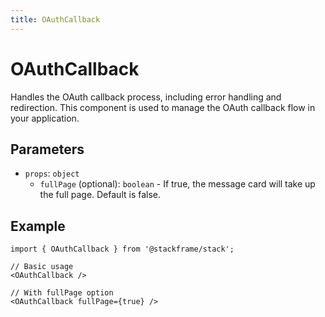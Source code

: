 ```yaml
---
title: OAuthCallback
---
```


# OAuthCallback

Handles the OAuth callback process, including error handling and redirection. This component is used to manage the OAuth callback flow in your application.

## Parameters

- `props`: `object`
  - `fullPage` (optional): `boolean` - If true, the message card will take up the full page. Default is false.

## Example

```tsx
import { OAuthCallback } from '@stackframe/stack';

// Basic usage
<OAuthCallback />

// With fullPage option
<OAuthCallback fullPage={true} />
```
